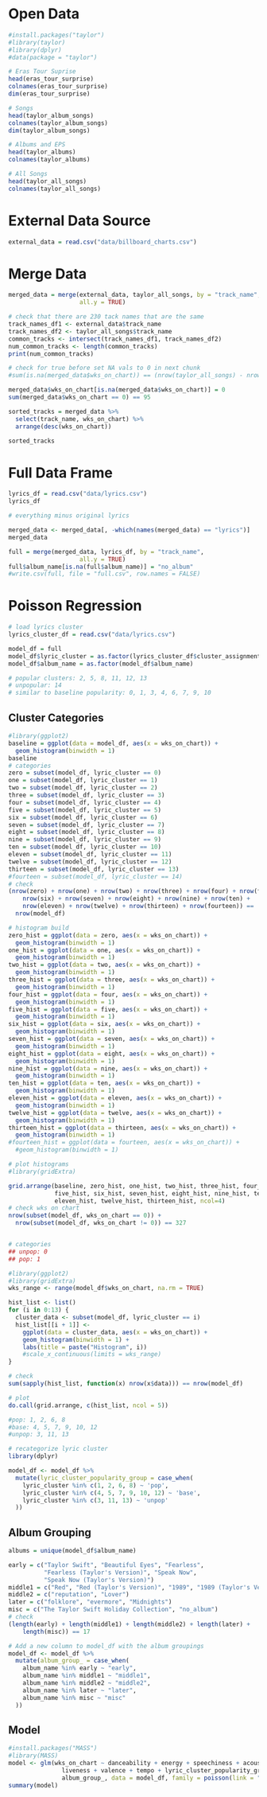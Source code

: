 # Open Data

```r
#install.packages("taylor")
#library(taylor)
#library(dplyr)
#data(package = "taylor")

# Eras Tour Suprise
head(eras_tour_surprise)
colnames(eras_tour_surprise)
dim(eras_tour_surprise)

# Songs
head(taylor_album_songs)
colnames(taylor_album_songs)
dim(taylor_album_songs)

# Albums and EPS
head(taylor_albums)
colnames(taylor_albums)

# All Songs
head(taylor_all_songs)
colnames(taylor_all_songs)

```


# External Data Source

```r
external_data = read.csv("data/billboard_charts.csv")
```

# Merge Data 


```r
merged_data = merge(external_data, taylor_all_songs, by = "track_name", 
                    all.y = TRUE)
```

```r
# check that there are 230 tack names that are the same
track_names_df1 <- external_data$track_name
track_names_df2 <- taylor_all_songs$track_name
common_tracks <- intersect(track_names_df1, track_names_df2)
num_common_tracks <- length(common_tracks)
print(num_common_tracks)
```

```r
# check for true before set NA vals to 0 in next chunk 
#sum(is.na(merged_data$wks_on_chart)) == (nrow(taylor_all_songs) - nrow(external_data))
```

```r
merged_data$wks_on_chart[is.na(merged_data$wks_on_chart)] = 0
sum(merged_data$wks_on_chart == 0) == 95
```

```r
sorted_tracks = merged_data %>%
  select(track_name, wks_on_chart) %>% 
  arrange(desc(wks_on_chart))

sorted_tracks
```

# Full Data Frame
```r
lyrics_df = read.csv("data/lyrics.csv")
lyrics_df
```

```r
# everything minus original lyrics 
```

```r
merged_data <- merged_data[, -which(names(merged_data) == "lyrics")]
merged_data
```


```r
full = merge(merged_data, lyrics_df, by = "track_name", 
                    all.y = TRUE)
full$album_name[is.na(full$album_name)] = "no_album"
#write.csv(full, file = "full.csv", row.names = FALSE)
```

# Poisson Regression 

```r
# load lyrics cluster 
lyrics_cluster_df = read.csv("data/lyrics.csv")

model_df = full
model_df$lyric_cluster = as.factor(lyrics_cluster_df$cluster_assignment)
model_df$album_name = as.factor(model_df$album_name)

# popular clusters: 2, 5, 8, 11, 12, 13
# unpopular: 14
# similar to baseline popularity: 0, 1, 3, 4, 6, 7, 9, 10
```

## Cluster Categories 
```r
#library(ggplot2)
baseline = ggplot(data = model_df, aes(x = wks_on_chart)) + 
  geom_histogram(binwidth = 1) 
baseline
# categories
zero = subset(model_df, lyric_cluster == 0)
one = subset(model_df, lyric_cluster == 1)
two = subset(model_df, lyric_cluster == 2)
three = subset(model_df, lyric_cluster == 3)
four = subset(model_df, lyric_cluster == 4)
five = subset(model_df, lyric_cluster == 5)
six = subset(model_df, lyric_cluster == 6)
seven = subset(model_df, lyric_cluster == 7)
eight = subset(model_df, lyric_cluster == 8)
nine = subset(model_df, lyric_cluster == 9)
ten = subset(model_df, lyric_cluster == 10)
eleven = subset(model_df, lyric_cluster == 11)
twelve = subset(model_df, lyric_cluster == 12)
thirteen = subset(model_df, lyric_cluster == 13)
#fourteen = subset(model_df, lyric_cluster == 14)
# check
(nrow(zero) + nrow(one) + nrow(two) + nrow(three) + nrow(four) + nrow(five) + 
    nrow(six) + nrow(seven) + nrow(eight) + nrow(nine) + nrow(ten) +
    nrow(eleven) + nrow(twelve) + nrow(thirteen) + nrow(fourteen)) == 
  nrow(model_df)

# histogram build
zero_hist = ggplot(data = zero, aes(x = wks_on_chart)) + 
  geom_histogram(binwidth = 1) 
one_hist = ggplot(data = one, aes(x = wks_on_chart)) + 
  geom_histogram(binwidth = 1) 
two_hist = ggplot(data = two, aes(x = wks_on_chart)) + 
  geom_histogram(binwidth = 1) 
three_hist = ggplot(data = three, aes(x = wks_on_chart)) + 
  geom_histogram(binwidth = 1) 
four_hist = ggplot(data = four, aes(x = wks_on_chart)) + 
  geom_histogram(binwidth = 1) 
five_hist = ggplot(data = five, aes(x = wks_on_chart)) + 
  geom_histogram(binwidth = 1) 
six_hist = ggplot(data = six, aes(x = wks_on_chart)) + 
  geom_histogram(binwidth = 1) 
seven_hist = ggplot(data = seven, aes(x = wks_on_chart)) + 
  geom_histogram(binwidth = 1) 
eight_hist = ggplot(data = eight, aes(x = wks_on_chart)) + 
  geom_histogram(binwidth = 1) 
nine_hist = ggplot(data = nine, aes(x = wks_on_chart)) + 
  geom_histogram(binwidth = 1) 
ten_hist = ggplot(data = ten, aes(x = wks_on_chart)) + 
  geom_histogram(binwidth = 1) 
eleven_hist = ggplot(data = eleven, aes(x = wks_on_chart)) + 
  geom_histogram(binwidth = 1) 
twelve_hist = ggplot(data = twelve, aes(x = wks_on_chart)) + 
  geom_histogram(binwidth = 1) 
thirteen_hist = ggplot(data = thirteen, aes(x = wks_on_chart)) + 
  geom_histogram(binwidth = 1) 
#fourteen_hist = ggplot(data = fourteen, aes(x = wks_on_chart)) + 
  #geom_histogram(binwidth = 1) 

# plot histograms
#library(gridExtra)

grid.arrange(baseline, zero_hist, one_hist, two_hist, three_hist, four_hist, 
             five_hist, six_hist, seven_hist, eight_hist, nine_hist, ten_hist, 
             eleven_hist, twelve_hist, thirteen_hist, ncol=4)
# check wks on chart
nrow(subset(model_df, wks_on_chart == 0)) + 
  nrow(subset(model_df, wks_on_chart != 0)) == 327


# categories 
## unpop: 0
## pop: 1
```
```r
#library(ggplot2)
#library(gridExtra)
wks_range <- range(model_df$wks_on_chart, na.rm = TRUE)

hist_list <- list()
for (i in 0:13) {
  cluster_data <- subset(model_df, lyric_cluster == i)
  hist_list[[i + 1]] <- 
    ggplot(data = cluster_data, aes(x = wks_on_chart)) +
    geom_histogram(binwidth = 1) + 
    labs(title = paste("Histogram", i)) 
    #scale_x_continuous(limits = wks_range)
}

# check 
sum(sapply(hist_list, function(x) nrow(x$data))) == nrow(model_df)

# plot
do.call(grid.arrange, c(hist_list, ncol = 5))

#pop: 1, 2, 6, 8
#base: 4, 5, 7, 9, 10, 12
#unpop: 3, 11, 13
```


```r
# recategorize lyric cluster
library(dplyr)

model_df <- model_df %>%
  mutate(lyric_cluster_popularity_group = case_when(
    lyric_cluster %in% c(1, 2, 6, 8) ~ 'pop',
    lyric_cluster %in% c(4, 5, 7, 9, 10, 12) ~ 'base',
    lyric_cluster %in% c(3, 11, 13) ~ 'unpop'
  ))

```

## Album Grouping

```r
albums = unique(model_df$album_name)

early = c("Taylor Swift", "Beautiful Eyes", "Fearless", 
          "Fearless (Taylor's Version)", "Speak Now", 
          "Speak Now (Taylor's Version)")
middle1 = c("Red", "Red (Taylor's Version)", "1989", "1989 (Taylor's Version)")
middle2 = c("reputation", "Lover")
later = c("folklore", "evermore", "Midnights")
misc = c("The Taylor Swift Holiday Collection", "no_album")
# check
(length(early) + length(middle1) + length(middle2) + length(later) + 
    length(misc)) == 17

# Add a new column to model_df with the album groupings
model_df <- model_df %>%
  mutate(album_group_ = case_when(
    album_name %in% early ~ "early",
    album_name %in% middle1 ~ "middle1",
    album_name %in% middle2 ~ "middle2",
    album_name %in% later ~ "later",
    album_name %in% misc ~ "misc"
  ))


```


## Model

```r
#install.packages("MASS")
#library(MASS)
model <- glm(wks_on_chart ~ danceability + energy + speechiness + acousticness + 
               liveness + valence + tempo + lyric_cluster_popularity_group + 
               album_group_, data = model_df, family = poisson(link = "log"))
summary(model)
```


